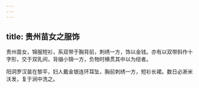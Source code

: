 ```yaml
---
---
---
```

title: 贵州苗女之服饰
---



贵州苗女，锦服短衫，系双带于胸背前，刺绣一方，饰以金钱。亦有以双带斜作十字形，交于双乳间，背缀小锦一方，负物时横贯其中以为纽者。

阳洞罗汉苗在黎平，妇人戴金银连环耳坠，胸前刺绣一方，短衫长裙。数日必淅米沃发，复于涧中洗之。